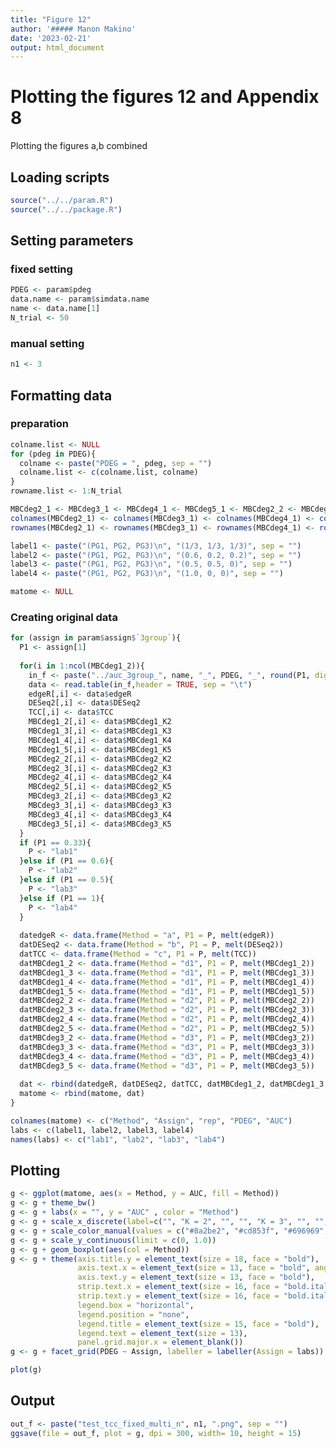 ```yaml
---
title: "Figure 12"
author: '##### Manon Makino'
date: '2023-02-21'
output: html_document
---
```


# Plotting the figures 12 and Appendix 8

Plotting the figures a,b combined

## Loading scripts

```r
source("../../param.R")
source("../../package.R")
```

## Setting parameters

### fixed setting

```r
PDEG <- param$pdeg
data.name <- param$simdata.name
name <- data.name[1]
N_trial <- 50
```

### manual setting

```r
n1 <- 3
```

## Formatting data

### preparation

```r
colname.list <- NULL
for (pdeg in PDEG){
  colname <- paste("PDEG = ", pdeg, sep = "")
  colname.list <- c(colname.list, colname)
}
rowname.list <- 1:N_trial

MBCdeg2_1 <- MBCdeg3_1 <- MBCdeg4_1 <- MBCdeg5_1 <- MBCdeg2_2 <- MBCdeg3_2 <- MBCdeg4_2 <- MBCdeg5_2 <- MBCdeg2_3 <- MBCdeg3_3 <- MBCdeg4_3 <- MBCdeg5_3 <- matrix(0, ncol = length(PDEG), nrow = N_trial)
colnames(MBCdeg2_1) <- colnames(MBCdeg3_1) <- colnames(MBCdeg4_1) <- colnames(MBCdeg5_1) <- colnames(MBCdeg2_2) <- colnames(MBCdeg3_2) <- colnames(MBCdeg4_2) <- colnames(MBCdeg5_2) <- colnames(MBCdeg2_3) <- colnames(MBCdeg3_3) <- colnames(MBCdeg4_3) <- colnames(MBCdeg5_3) <- colname.list
rownames(MBCdeg2_1) <- rownames(MBCdeg3_1) <- rownames(MBCdeg4_1) <- rownames(MBCdeg5_1) <- rownames(MBCdeg2_2) <- rownames(MBCdeg3_2) <- rownames(MBCdeg4_2) <- rownames(MBCdeg5_2) <- rownames(MBCdeg2_3) <- rownames(MBCdeg3_3) <- rownames(MBCdeg4_3) <- rownames(MBCdeg5_3) <- rowname.list

label1 <- paste("(PG1, PG2, PG3)\n", "(1/3, 1/3, 1/3)", sep = "")
label2 <- paste("(PG1, PG2, PG3)\n", "(0.6, 0.2, 0.2)", sep = "")
label3 <- paste("(PG1, PG2, PG3)\n", "(0.5, 0.5, 0)", sep = "")
label4 <- paste("(PG1, PG2, PG3)\n", "(1.0, 0, 0)", sep = "")

matome <- NULL
```

### Creating original data

```r
for (assign in param$assign$`3group`){
  P1 <- assign[1]
  
  for(i in 1:ncol(MBCdeg1_2)){
    in_f <- paste("../auc_3group_", name, "_", PDEG, "_", round(P1, digits = 2), "_fixed_n", n1, ".txt", sep = "")
    data <- read.table(in_f,header = TRUE, sep = "\t")
    edgeR[,i] <- data$edgeR
    DESeq2[,i] <- data$DESeq2
    TCC[,i] <- data$TCC
    MBCdeg1_2[,i] <- data$MBCdeg1_K2
    MBCdeg1_3[,i] <- data$MBCdeg1_K3
    MBCdeg1_4[,i] <- data$MBCdeg1_K4
    MBCdeg1_5[,i] <- data$MBCdeg1_K5
    MBCdeg2_2[,i] <- data$MBCdeg2_K2
    MBCdeg2_3[,i] <- data$MBCdeg2_K3
    MBCdeg2_4[,i] <- data$MBCdeg2_K4
    MBCdeg2_5[,i] <- data$MBCdeg2_K5
    MBCdeg3_2[,i] <- data$MBCdeg3_K2
    MBCdeg3_3[,i] <- data$MBCdeg3_K3
    MBCdeg3_4[,i] <- data$MBCdeg3_K4
    MBCdeg3_5[,i] <- data$MBCdeg3_K5
  }
  if (P1 == 0.33){
    P <- "lab1"
  }else if (P1 == 0.6){
    P <- "lab2"
  }else if (P1 == 0.5){
    P <- "lab3"
  }else if (P1 == 1){
    P <- "lab4"
  }
  
  datedgeR <- data.frame(Method = "a", P1 = P, melt(edgeR))
  datDESeq2 <- data.frame(Method = "b", P1 = P, melt(DESeq2))
  datTCC <- data.frame(Method = "c", P1 = P, melt(TCC))
  datMBCdeg1_2 <- data.frame(Method = "d1", P1 = P, melt(MBCdeg1_2))
  datMBCdeg1_3 <- data.frame(Method = "d1", P1 = P, melt(MBCdeg1_3))
  datMBCdeg1_4 <- data.frame(Method = "d1", P1 = P, melt(MBCdeg1_4))
  datMBCdeg1_5 <- data.frame(Method = "d1", P1 = P, melt(MBCdeg1_5))
  datMBCdeg2_2 <- data.frame(Method = "d2", P1 = P, melt(MBCdeg2_2))
  datMBCdeg2_3 <- data.frame(Method = "d2", P1 = P, melt(MBCdeg2_3))
  datMBCdeg2_4 <- data.frame(Method = "d2", P1 = P, melt(MBCdeg2_4))
  datMBCdeg2_5 <- data.frame(Method = "d2", P1 = P, melt(MBCdeg2_5))
  datMBCdeg3_2 <- data.frame(Method = "d3", P1 = P, melt(MBCdeg3_2))
  datMBCdeg3_3 <- data.frame(Method = "d3", P1 = P, melt(MBCdeg3_3))
  datMBCdeg3_4 <- data.frame(Method = "d3", P1 = P, melt(MBCdeg3_4))
  datMBCdeg3_5 <- data.frame(Method = "d3", P1 = P, melt(MBCdeg3_5))
  
  dat <- rbind(datedgeR, datDESeq2, datTCC, datMBCdeg1_2, datMBCdeg1_3, datMBCdeg1_4, datMBCdeg1_5, datMBCdeg2_2, datMBCdeg2_3, datMBCdeg2_4, datMBCdeg2_5, datMBCdeg3_2, datMBCdeg3_3, datMBCdeg3_4, datMBCdeg3_5)
  matome <- rbind(matome, dat)
}

colnames(matome) <- c("Method", "Assign", "rep", "PDEG", "AUC")
labs <- c(label1, label2, label3, label4)
names(labs) <- c("lab1", "lab2", "lab3", "lab4")
```

## Plotting

```r
g <- ggplot(matome, aes(x = Method, y = AUC, fill = Method))
g <- g + theme_bw()
g <- g + labs(x = "", y = "AUC" , color = "Method")
g <- g + scale_x_discrete(label=c("", "K = 2", "", "", "K = 3", "", "", "K = 4", "", "", "K = 5", ""))
g <- g + scale_color_manual(values = c("#8a2be2", "#cd853f", "#696969", rep(c("#FF367F", "#4689FF", "#009900"), 4))) + scale_fill_manual(values = rep("white", 15))
g <- g + scale_y_continuous(limit = c(0, 1.0))
g <- g + geom_boxplot(aes(col = Method))
g <- g + theme(axis.title.y = element_text(size = 18, face = "bold"), 
               axis.text.x = element_text(size = 13, face = "bold", angle = 90), 
               axis.text.y = element_text(size = 13, face = "bold"), 
               strip.text.x = element_text(size = 16, face = "bold.italic"), 
               strip.text.y = element_text(size = 16, face = "bold.italic"), 
               legend.box = "horizontal",  
               legend.position = "none", 
               legend.title = element_text(size = 15, face = "bold"), 
               legend.text = element_text(size = 13), 
               panel.grid.major.x = element_blank())
g <- g + facet_grid(PDEG ~ Assign, labeller = labeller(Assign = labs))

plot(g)
```


## Output

```r
out_f <- paste("test_tcc_fixed_multi_n", n1, ".png", sep = "")
ggsave(file = out_f, plot = g, dpi = 300, width= 10, height = 15)
```


